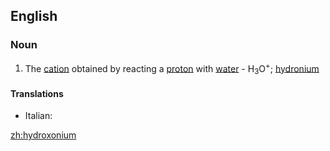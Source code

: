 ==English==

===Noun===
{{wikipedia}}
{{en-noun}}

#{{chemistry}} The [[cation]] obtained by reacting a [[proton]] with [[water]] - H<sub>3</sub>O<sup>+</sup>; [[hydronium]]

====Translations====
{{trans-top}}
* Italian: {{t-|it|idrossonio|m}}
{{trans-mid}}

{{trans-bottom}}

[[zh:hydroxonium]]